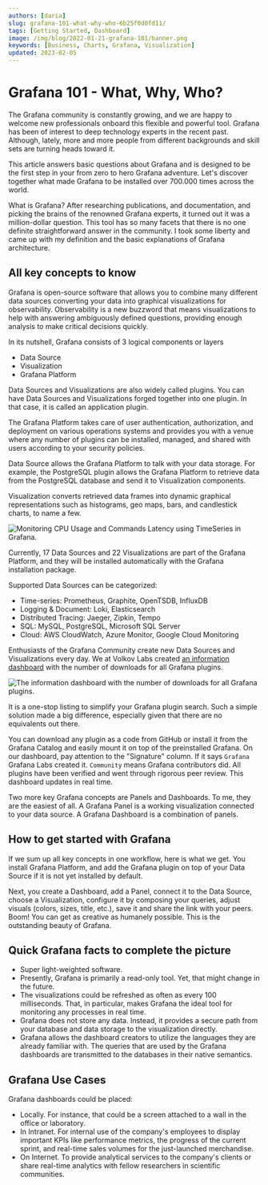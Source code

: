 ```yaml
---
authors: [daria]
slug: grafana-101-what-why-who-6b25f0d0fd11/
tags: [Getting Started, Dashboard]
image: /img/blog/2022-01-21-grafana-101/banner.png
keywords: [Business, Charts, Grafana, Visualization]
updated: 2023-02-05
---
```



# Grafana 101 - What, Why, Who?

The Grafana community is constantly growing, and we are happy to welcome new professionals onboard this flexible and powerful tool. Grafana has been of interest to deep technology experts in the recent past. Although, lately, more and more people from different backgrounds and skill sets are turning heads toward it.

<!--truncate-->

This article answers basic questions about Grafana and is designed to be the first step in your from zero to hero Grafana adventure. Let's discover together what made Grafana to be installed over 700.000 times across the world.

What is Grafana? After researching publications, and documentation, and picking the brains of the renowned Grafana experts, it turned out it was a million-dollar question. This tool has so many facets that there is no one definite straightforward answer in the community. I took some liberty and came up with my definition and the basic explanations of Grafana architecture.

## All key concepts to know

Grafana is open-source software that allows you to combine many different data sources converting your data into graphical visualizations for observability. Observability is a new buzzword that means visualizations to help with answering ambiguously defined questions, providing enough analysis to make critical decisions quickly.

In its nutshell, Grafana consists of 3 logical components or layers

- Data Source
- Visualization
- Grafana Platform

Data Sources and Visualizations are also widely called plugins. You can have Data Sources and Visualizations forged together into one plugin. In that case, it is called an application plugin.

The Grafana Platform takes care of user authentication, authorization, and deployment on various operations systems and provides you with a venue where any number of plugins can be installed, managed, and shared with users according to your security policies.

Data Source allows the Grafana Platform to talk with your data storage. For example, the PostgreSQL plugin allows the Grafana Platform to retrieve data from the PostgreSQL database and send it to Visualization components.

Visualization converts retrieved data frames into dynamic graphical representations such as histograms, geo maps, bars, and candlestick charts, to name a few.

<Image
  title="Monitoring CPU Usage and Commands Latency using TimeSeries in Grafana."
  src="/img/blog/2022-01-21-grafana-101/visualization.png"
/>

Currently, 17 Data Sources and 22 Visualizations are part of the Grafana Platform, and they will be installed automatically with the Grafana installation package.

Supported Data Sources can be categorized:

- Time-series: Prometheus, Graphite, OpenTSDB, InfluxDB
- Logging & Document: Loki, Elasticsearch
- Distributed Tracing: Jaeger, Zipkin, Tempo
- SQL: MySQL, PostgreSQL, Microsoft SQL Server
- Cloud: AWS CloudWatch, Azure Monitor, Google Cloud Monitoring

Enthusiasts of the Grafana Community create new Data Sources and Visualizations every day. We at Volkov Labs created [an information dashboard](https://demo.volkovlabs.io) with the number of downloads for all Grafana plugins.

<Image
  title="The information dashboard with the number of downloads for all Grafana plugins."
  src="/img/blog/2022-01-21-grafana-101/dashboard.png"
/>

It is a one-stop listing to simplify your Grafana plugin search. Such a simple solution made a big difference, especially given that there are no equivalents out there.

You can download any plugin as a code from GitHub or install it from the Grafana Catalog and easily mount it on top of the preinstalled Grafana. On our dashboard, pay attention to the "Signature" column. If it says `Grafana` Grafana Labs created it. `Community` means Grafana contributors did. All plugins have been verified and went through rigorous peer review. This dashboard updates in real time.

Two more key Grafana concepts are Panels and Dashboards. To me, they are the easiest of all. A Grafana Panel is a working visualization connected to your data source. A Grafana Dashboard is a combination of panels.

## How to get started with Grafana

If we sum up all key concepts in one workflow, here is what we get. You install Grafana Platform, and add the Grafana plugin on top of your Data Source if it is not yet installed by default.

Next, you create a Dashboard, add a Panel, connect it to the Data Source, choose a Visualization, configure it by composing your queries, adjust visuals (colors, sizes, title, etc.), save it and share the link with your peers. Boom! You can get as creative as humanely possible. This is the outstanding beauty of Grafana.

## Quick Grafana facts to complete the picture

- Super light-weighted software.
- Presently, Grafana is primarily a read-only tool. Yet, that might change in the future.
- The visualizations could be refreshed as often as every 100 milliseconds. That, in particular, makes Grafana the ideal tool for monitoring any processes in real time.
- Grafana does not store any data. Instead, it provides a secure path from your database and data storage to the visualization directly.
- Grafana allows the dashboard creators to utilize the languages they are already familiar with. The queries that are used by the Grafana dashboards are transmitted to the databases in their native semantics.

## Grafana Use Cases

Grafana dashboards could be placed:

- Locally. For instance, that could be a screen attached to a wall in the office or laboratory.
- In Intranet. For internal use of the company's employees to display important KPIs like performance metrics, the progress of the current sprint, and real-time sales volumes for the just-launched merchandise.
- On Internet. To provide analytical services to the company's clients or share real-time analytics with fellow researchers in scientific communities.
